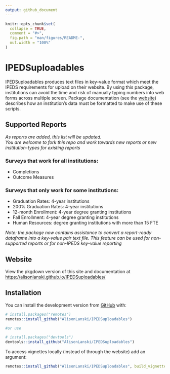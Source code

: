 ```yaml
---
output: github_document
---
```


<!-- README.md is generated from README.Rmd. Please edit that file -->

```r
knitr::opts_chunk$set(
  collapse = TRUE,
  comment = "#>",
  fig.path = "man/figures/README-",
  out.width = "100%"
)
```

# IPEDSuploadables

<!-- badges: start -->
<!-- badges: end -->

IPEDSuploadables produces text files in key-value format which meet the IPEDS requirements for upload on their website. By using this package, institutions can avoid the time and risk of manually typing numbers into web forms across multiple screen. Package documentation (see the [website](https://alisonlanski.github.io/IPEDSuploadables/)) describes how an institution's data must be formatted to make use of these scripts. 

## Supported Reports
  
*As reports are added, this list will be updated.  
You are welcome to fork this repo and work towards new reports or new institution-types for existing reports*

### Surveys that work for all institutions:  
- Completions
- Outcome Measures  
  
### Surveys that only work for some institutions:
- Graduation Rates: 4-year institutions
- 200% Graduation Rates: 4-year institutions
- 12-month Enrollment: 4-year degree granting institutions
- Fall Enrollment: 4-year degree granting institutions
- Human Resources: degree granting institutions with more than 15 FTE

*Note: the package now contains assistance to convert a report-ready dataframe into a key-value pair text file.
This feature can be used for non-supported reports or for non-IPEDS key-value reporting*
  
## Website

View the pkgdown version of this site and documentation at [https://alisonlanski.github.io/IPEDSuploadables/](https://alisonlanski.github.io/IPEDSuploadables/)


## Installation

You can install the development version from [GitHub](https://github.com/AlisonLanski/IPEDSuploadables) with:

``` r
# install.packages("remotes")
remotes::install_github("AlisonLanski/IPEDSuploadables")

#or use

# install.packages("devtools")
devtools::install_github("AlisonLanski/IPEDSuploadables")

```
To access vignettes locally (instead of through the website) add an argument:
```r
remotes::install_github("AlisonLanski/IPEDSuploadables", build_vignettes = TRUE)
```


